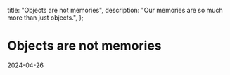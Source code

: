   title: "Objects are not memories",
  description: "Our memories are so much more than just objects.",
};

<BackButton />

# Objects are not memories

<Date>2024-04-26</Date>
